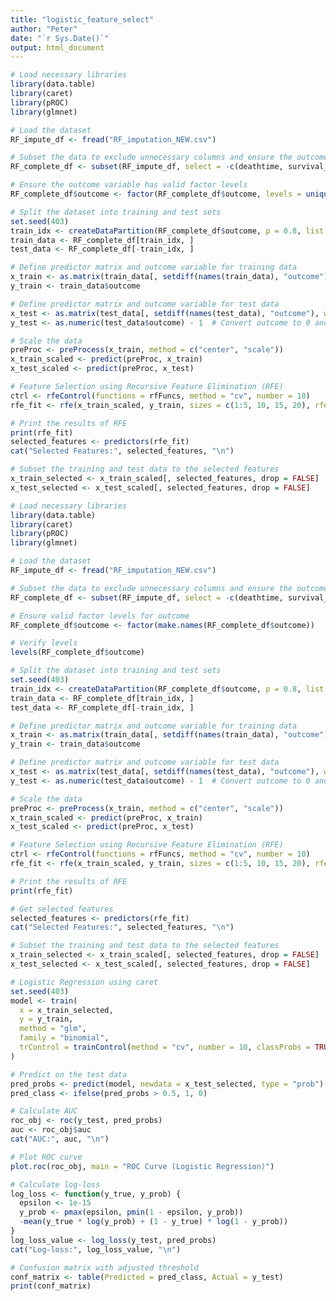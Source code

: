```yaml
---
title: "logistic_feature_select"
author: "Peter"
date: "`r Sys.Date()`"
output: html_document
---
```


```r
# Load necessary libraries
library(data.table)
library(caret)
library(pROC)
library(glmnet)

# Load the dataset
RF_impute_df <- fread("RF_imputation_NEW.csv")

# Subset the data to exclude unnecessary columns and ensure the outcome variable is included and properly named
RF_complete_df <- subset(RF_impute_df, select = -c(deathtime, survival_time, LOS, Unnamed_0, V1, admittime, ID, group, tLOS))

# Ensure the outcome variable has valid factor levels
RF_complete_df$outcome <- factor(RF_complete_df$outcome, levels = unique(RF_complete_df$outcome))

# Split the dataset into training and test sets
set.seed(403)
train_idx <- createDataPartition(RF_complete_df$outcome, p = 0.8, list = FALSE)
train_data <- RF_complete_df[train_idx, ]
test_data <- RF_complete_df[-train_idx, ]

# Define predictor matrix and outcome variable for training data
x_train <- as.matrix(train_data[, setdiff(names(train_data), "outcome"), with = FALSE])
y_train <- train_data$outcome

# Define predictor matrix and outcome variable for test data
x_test <- as.matrix(test_data[, setdiff(names(test_data), "outcome"), with = FALSE])
y_test <- as.numeric(test_data$outcome) - 1  # Convert outcome to 0 and 1

# Scale the data
preProc <- preProcess(x_train, method = c("center", "scale"))
x_train_scaled <- predict(preProc, x_train)
x_test_scaled <- predict(preProc, x_test)

# Feature Selection using Recursive Feature Elimination (RFE)
ctrl <- rfeControl(functions = rfFuncs, method = "cv", number = 10)
rfe_fit <- rfe(x_train_scaled, y_train, sizes = c(1:5, 10, 15, 20), rfeControl = ctrl)

# Print the results of RFE
print(rfe_fit)
selected_features <- predictors(rfe_fit)
cat("Selected Features:", selected_features, "\n")

# Subset the training and test data to the selected features
x_train_selected <- x_train_scaled[, selected_features, drop = FALSE]
x_test_selected <- x_test_scaled[, selected_features, drop = FALSE]
```



```r
# Load necessary libraries
library(data.table)
library(caret)
library(pROC)
library(glmnet)

# Load the dataset
RF_impute_df <- fread("RF_imputation_NEW.csv")

# Subset the data to exclude unnecessary columns and ensure the outcome variable is included and properly named
RF_complete_df <- subset(RF_impute_df, select = -c(deathtime, survival_time, LOS, Unnamed_0, V1, admittime, ID, group, tLOS))

# Ensure valid factor levels for outcome
RF_complete_df$outcome <- factor(make.names(RF_complete_df$outcome))

# Verify levels
levels(RF_complete_df$outcome)

# Split the dataset into training and test sets
set.seed(403)
train_idx <- createDataPartition(RF_complete_df$outcome, p = 0.8, list = FALSE)
train_data <- RF_complete_df[train_idx, ]
test_data <- RF_complete_df[-train_idx, ]

# Define predictor matrix and outcome variable for training data
x_train <- as.matrix(train_data[, setdiff(names(train_data), "outcome"), with = FALSE])
y_train <- train_data$outcome

# Define predictor matrix and outcome variable for test data
x_test <- as.matrix(test_data[, setdiff(names(test_data), "outcome"), with = FALSE])
y_test <- as.numeric(test_data$outcome) - 1  # Convert outcome to 0 and 1

# Scale the data
preProc <- preProcess(x_train, method = c("center", "scale"))
x_train_scaled <- predict(preProc, x_train)
x_test_scaled <- predict(preProc, x_test)

# Feature Selection using Recursive Feature Elimination (RFE)
ctrl <- rfeControl(functions = rfFuncs, method = "cv", number = 10)
rfe_fit <- rfe(x_train_scaled, y_train, sizes = c(1:5, 10, 15, 20), rfeControl = ctrl)

# Print the results of RFE
print(rfe_fit)

# Get selected features
selected_features <- predictors(rfe_fit)
cat("Selected Features:", selected_features, "\n")

# Subset the training and test data to the selected features
x_train_selected <- x_train_scaled[, selected_features, drop = FALSE]
x_test_selected <- x_test_scaled[, selected_features, drop = FALSE]

# Logistic Regression using caret
set.seed(403)
model <- train(
  x = x_train_selected, 
  y = y_train,
  method = "glm",
  family = "binomial",
  trControl = trainControl(method = "cv", number = 10, classProbs = TRUE, summaryFunction = twoClassSummary)
)

# Predict on the test data
pred_probs <- predict(model, newdata = x_test_selected, type = "prob")[,2]
pred_class <- ifelse(pred_probs > 0.5, 1, 0)

# Calculate AUC
roc_obj <- roc(y_test, pred_probs)
auc <- roc_obj$auc
cat("AUC:", auc, "\n")

# Plot ROC curve
plot.roc(roc_obj, main = "ROC Curve (Logistic Regression)")

# Calculate log-loss
log_loss <- function(y_true, y_prob) {
  epsilon <- 1e-15
  y_prob <- pmax(epsilon, pmin(1 - epsilon, y_prob))
  -mean(y_true * log(y_prob) + (1 - y_true) * log(1 - y_prob))
}
log_loss_value <- log_loss(y_test, pred_probs)
cat("Log-loss:", log_loss_value, "\n")

# Confusion matrix with adjusted threshold
conf_matrix <- table(Predicted = pred_class, Actual = y_test)
print(conf_matrix)
```


